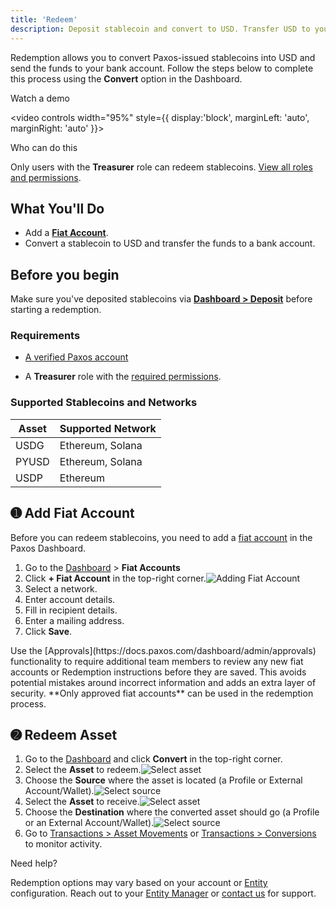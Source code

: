 ```yaml
---
title: 'Redeem'
description: Deposit stablecoin and convert to USD. Transfer USD to your bank.
---
```

Redemption allows you to convert Paxos-issued stablecoins into USD and send the funds to your bank account. 
Follow the steps below to complete this process using the **Convert** option in the Dashboard.

<Tip>
Watch a demo

<video
 controls width="95%" style={{ display:'block', marginLeft: 'auto', marginRight: 'auto' }}>
  <source src="/images/usdg-redemption-demo-2.mp4" type="video/mp4" />
</video>

</Tip>

<Warning>

 Who can do this

Only users with the **Treasurer** role can redeem stablecoins. [View all roles and permissions](https://docs.paxos.com/dashboard/roles). 

</Warning>

## What You'll Do

- Add a [**Fiat Account**](https://docs.paxos.com/dashboard/fiat).
- Convert a stablecoin to USD and transfer the funds to a bank account.

## Before you begin

<Tip>

Make sure you've deposited stablecoins via [**Dashboard > Deposit**](https://dashboard.paxos.com/actions/deposit) before starting a redemption.

</Tip>

### Requirements

- [A verified Paxos account](https://docs.paxos.com/dashboard/signin)

- A **Treasurer** role with the [required permissions](https://docs.paxos.com/dashboard/roles).

### Supported Stablecoins and Networks

| Asset | Supported Network |
| ----- | ----- |
| USDG | Ethereum, Solana |
| PYUSD | Ethereum, Solana |
| USDP | Ethereum |

## ➊ Add Fiat Account

Before you can redeem stablecoins, you need to add a [fiat account](https://docs.paxos.com/dashboard/fiat) in the Paxos Dashboard. 

1. Go to the [Dashboard](https://dashboard.paxos.com/) > **Fiat Accounts**   
2. Click **+ Fiat Account** in the top-right corner.![Adding Fiat Account](/images/add-fiat-account.png)  
3. Select a network.  
4. Enter account details.  
5. Fill in recipient details.  
6. Enter a mailing address.  
7. Click **Save**.

<Tip>
Use the [Approvals](https://docs.paxos.com/dashboard/admin/approvals) functionality to require additional team members to review any new fiat accounts or Redemption instructions before they are saved. This avoids potential mistakes around incorrect information and adds an extra layer of security. **Only approved fiat accounts** can be used in the redemption process.
</Tip>

## ➋ Redeem Asset

1. Go to the [Dashboard](https://dashboard.paxos.com/) and click **Convert** in the top-right corner.  
2. Select the **Asset** to redeem.![Select asset](/images/redeem-usdg.png)
3. Choose the **Source** where the asset is located (a Profile or External Account/Wallet).![Select source](/images/redeem-select-source.png)
4. Select the **Asset** to receive.![Select asset](/images/redeem-select-asset.png)  
5. Choose the **Destination** where the converted asset should go (a Profile or an External Account/Wallet).![Select source](/images/redeem-destination.png)  
6. Go to [Transactions > Asset Movements](https://dashboard.paxos.com/dashboard/transactions/asset-movements) or [Transactions > Conversions](https://dashboard.paxos.com/dashboard/transactions/conversions) to monitor activity.

<Tip>
Need help?

Redemption options may vary based on your account or [Entity](/guides/dashboard/organization#entities) configuration. Reach out to your [Entity Manager](/guides/dashboard/roles#entity-manager) or [contact us](https://support.paxos.com/hc/en-us/requests/new) for support.

</Tip>
